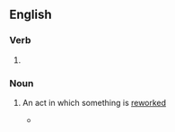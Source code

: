 ==English==

===Verb===
{{head|en|present participle}}

# {{present participle of|rework|lang=en|nocat=1}}

===Noun===
{{en-noun}}

# {{lb|en|gerund of [[rework]]}} An act in which something is [[rework]]ed
#* {{quote-journal|date=September 9, 1988|author=David Whiteis|title=Stuff enough: Raful Neal and the bluesman's dilemma|work=Chicago Reader|url=https://securesite.chireader.com/cgi-bin/Archive/abridged2.bat?path=1988/880909/NEAL
|passage=It was the exhilaration of moments like this that made the audience somewhat restless during the band's long warm-up sets later in the evening, sets primarily made up of craftsmanly but unimaginative '''reworkings''' of contemporary pop-funk.}}